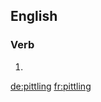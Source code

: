 ==English==

===Verb===
{{head|en}}

# {{present participle of|pittle|lang=en}}

[[de:pittling]]
[[fr:pittling]]
